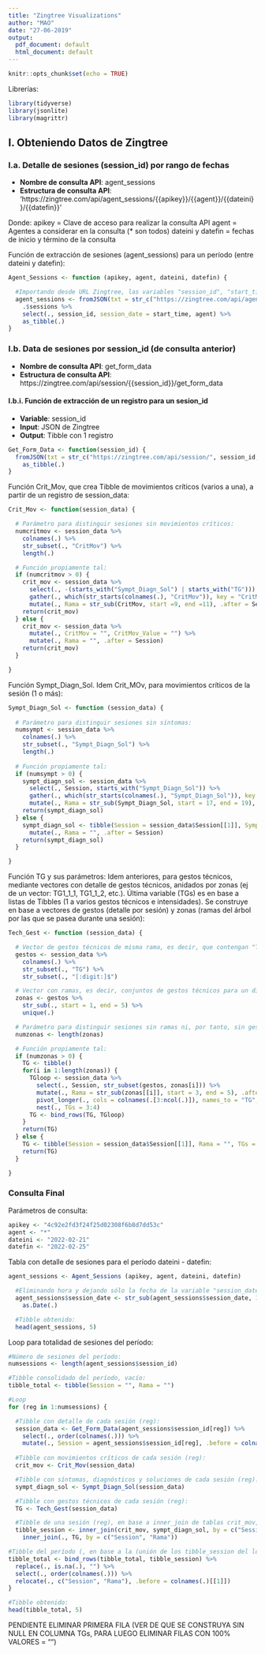 ```yaml
---
title: "Zingtree Visualizations"
author: "MAO"
date: "27-06-2019"
output:
  pdf_document: default
  html_document: default
---
```


```r
knitr::opts_chunk$set(echo = TRUE)
```

Librerías:
```r
library(tidyverse)
library(jsonlite)
library(magrittr)
```

## I. Obteniendo Datos de Zingtree

### I.a. Detalle de sesiones (session_id) por rango de fechas

- **Nombre de consulta API**: agent_sessions
- **Estructura de consulta API**:
'https://zingtree.com/api/agent_sessions/{{apikey}}/{{agent}}/{{dateini}}/{{datefin}}'

Donde:
apikey = Clave de acceso para realizar la consulta API
agent = Agentes a considerar en la consulta (* son todos)
dateini y datefin = fechas de inicio y término de la consulta

Función de extracción de sesiones (agent_sessions) para un período (entre dateini y datefin):
```r

Agent_Sessions <- function (apikey, agent, dateini, datefin) {

  #Importando desde URL Zingtree, las variables "session_id", "start_time" (renombrándola "session_date") y "agent", desde la lista fuente:
  agent_sessions <- fromJSON(txt = str_c("https://zingtree.com/api/agent_sessions/", apikey, "/", agent, "/", dateini, "/", datefin)) %>%
    .$sessions %>%
    select(., session_id, session_date = start_time, agent) %>%
    as_tibble(.)
}
```

### I.b. Data de sesiones por session_id (de consulta anterior)

- **Nombre de consulta API**: get_form_data
- **Estructura de consulta API**:
https://zingtree.com/api/session/{{session_id}}/get_form_data

#### I.b.i. Función de extracción de un registro para un sesion_id

- **Variable**: session_id
- **Input**: JSON de Zingtree
- **Output**: Tibble con 1 registro

```r
Get_Form_Data <- function(session_id) {
  fromJSON(txt = str_c("https://zingtree.com/api/session/", session_id, "/get_form_data")) %>%
    as_tibble(.)
}
```

Función Crit_Mov, que crea Tibble de movimientos críticos (varios a una), a partir de un registro de session_data:
```r
Crit_Mov <- function(session_data) {

  # Parámetro para distinguir sesiones sin movimientos críticos:
  numcritmov <- session_data %>%
    colnames(.) %>%
    str_subset(., "CritMov") %>%
    length(.)

  # Función propiamente tal:
  if (numcritmov > 0) {
    crit_mov <- session_data %>%
      select(., -(starts_with("Sympt_Diagn_Sol") | starts_with("TG"))) %>%
      gather(., which(str_starts(colnames(.), "CritMov")), key = "CritMov", value = "CritMov_Value") %>%
      mutate(., Rama = str_sub(CritMov, start =9, end =11), .after = Session)
    return(crit_mov)
  } else {
    crit_mov <- session_data %>%
      mutate(., CritMov = "", CritMov_Value = "") %>%
      mutate(., Rama = "", .after = Session)
    return(crit_mov)
  }

}
```

Función Sympt_Diagn_Sol.  Idem Crit_MOv, para movimientos críticos de la sesión (1 o más):
```r
Sympt_Diagn_Sol <- function (session_data) {
  
  # Parámetro para distinguir sesiones sin síntomas: 
  numsympt <- session_data %>%
    colnames(.) %>%
    str_subset(., "Sympt_Diagn_Sol") %>%
    length(.)
  
  # Función propiamente tal:
  if (numsympt > 0) {
    sympt_diagn_sol <- session_data %>%
      select(., Session, starts_with("Sympt_Diagn_Sol")) %>%
      gather(., which(str_starts(colnames(.), "Sympt_Diagn_Sol")), key = "Sympt_Diagn_Sol", value = "Sympt_Diagn_Sol_Value") %>%
      mutate(., Rama = str_sub(Sympt_Diagn_Sol, start = 17, end = 19), .after = Session)
    return(sympt_diagn_sol)
  } else {
    sympt_diagn_sol <- tibble(Session = session_data$Session[[1]], Sympt_Diagn_Sol = "", Sympt_Diagn_Sol_Value = "") %>%
      mutate(., Rama = "", .after = Session)
    return(sympt_diagn_sol)
  }

}
```

Función TG y sus parámetros: Idem anteriores, para gestos técnicos, mediante vectores con detalle de gestos técnicos, anidados por zonas (ej de un vector: TG1_1_1, TG1_1_2, etc.).  Última variable (TGs) es en base a listas de Tibbles (1 a varios gestos técnicos e intensidades).  Se construye en base a vectores de gestos (detalle por sesión) y zonas (ramas del árbol por las que se pasea durante una sesión):

```r
Tech_Gest <- function (session_data) {

  # Vector de gestos técnicos de misma rama, es decir, que contengan "TG" y terminen con un número (ej: TG_1_1_1):
  gestos <- session_data %>%
    colnames(.) %>%
    str_subset(., "TG") %>%
    str_subset(., "[:digit:]$")

  # Vector con ramas, es decir, conjuntos de gestos técnicos para un diagnóstico (en base a primeros 5 digitos iguales -ej: TG1_1-):
  zonas <- gestos %>%
    str_sub(., start = 1, end = 5) %>%
    unique(.)

  # Parámetro para distinguir sesiones sin ramas ni, por tanto, sin gestos técnicos:
  numzonas <- length(zonas)

  # Función propiamente tal:
  if (numzonas > 0) {
    TG <- tibble()
    for(i in 1:length(zonas)) {
      TGloop <- session_data %>%
        select(., Session, str_subset(gestos, zonas[i])) %>%
        mutate(., Rama = str_sub(zonas[[i]], start = 3, end = 5), .after = Session) %>%
        pivot_longer(., cols = colnames(.[3:ncol(.)]), names_to = "TG", values_to = "TG_Val") %>%
        nest(., TGs = 3:4)
      TG <- bind_rows(TG, TGloop)
    }
    return(TG)
  } else {
    TG <- tibble(Session = session_data$Session[[1]], Rama = "", TGs = list(tibble(TG = "", TG_Val = "")))
    return(TG)
  }

}
```

### Consulta Final

Parámetros de consulta:
```r
apikey <- "4c92e2fd3f24f25d02308f6b8d7dd53c"
agent <- "*"
dateini <- "2022-02-21"
datefin <- "2022-02-25"
```

Tabla con detalle de sesiones para el período dateini - datefin:
```r
agent_sessions <- Agent_Sessions (apikey, agent, dateini, datefin)

  #Eliminando hora y dejando sólo la fecha de la variable "session_date".  Luego cambiando a formato 'date':
  agent_sessions$session_date <- str_sub(agent_sessions$session_date, 1, 10) %>%
    as.Date(.)

  #Tibble obtenido:
  head(agent_sessions, 5)
```

Loop para totalidad de sesiones del período:
```r
#Número de sesiones del período:
numsessions <- length(agent_sessions$session_id)

#Tibble consolidado del período, vacío:
tibble_total <- tibble(Session = "", Rama = "")

#Loop
for (reg in 1:numsessions) {

  #Tibble con detalle de cada sesión (reg):
  session_data <- Get_Form_Data(agent_sessions$session_id[reg]) %>%
    select(., order(colnames(.))) %>%
    mutate(., Session = agent_sessions$session_id[reg], .before = colnames(.)[1])
  
  #Tibble con movimientos críticos de cada sesión (reg):
  crit_mov <- Crit_Mov(session_data)

  #Tibble con síntomas, diagnósticos y soluciones de cada sesión (reg):
  sympt_diagn_sol <- Sympt_Diagn_Sol(session_data)

  #Tibble con gestos técnicos de cada sesión (reg):
  TG <- Tech_Gest(session_data)

  #Tibble de una sesión (reg), en base a inner_join de tablas crit_mov, sympt_diagn_sol y TG:
  tibble_session <- inner_join(crit_mov, sympt_diagn_sol, by = c("Session", "Rama")) %>%
    inner_join(., TG, by = c("Session", "Rama"))

#Tibble del período (, en base a la (unión de los tibble_session del loop anterior), limpio de NAs y variables 3 en adelante, alfabéticamente:
tibble_total <- bind_rows(tibble_total, tibble_session) %>%
  replace(., is.na(.), "") %>%
  select(., order(colnames(.))) %>%
  relocate(., c("Session", "Rama"), .before = colnames(.)[[1]])
}

#Tibble obtenido:
head(tibble_total, 5)

```
PENDIENTE ELIMINAR PRIMERA FILA (VER DE QUE SE CONSTRUYA SIN NULL EN COLUMNA TGs, PARA LUEGO ELIMINAR FILAS CON 100% VALORES = "")
